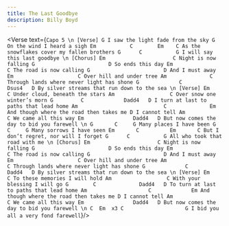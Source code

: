 ```yaml
---
title: The Last Goodbye
description: Billy Boyd
---
```



<Verse text={`
Capo 5
 \n
[Verse]
G
        I saw the light fade from the sky
           G
On the wind I heard a sigh
           Em           C        Em    C
As the snowflakes cover my fallen brothers
         G      C           G
I will say this last goodbye
 \n
[Chorus]
Em                      C
        Night is now falling
G                        D
        So ends this day
Em                      C
        The road is now calling
G                        D
        And I must away
Em                     C
Over hill and under tree
                     Am              C
Through lands where never light has shone
                G             C             Dsus4   D
By silver streams that run down to the sea
 \n
[Verse]
Em                     C
Under cloud, beneath the stars
            Am                  C
Over snow one winter’s morn
              G         C             Dadd4   D
I turn at last to paths that lead home
Am                            C              Em
        And though where the road then takes me
             D
I cannot tell
Am                       C
     We came all this way
                   Em                Dadd4   D
But now comes the day to bid you farewell
\n
           G       C     G
Many places I have been
           G       C     G
Many sorrows I have seen
       Em       C          Em       C
But I don’t regret, nor will I forget
            G      C           G
All who took that road with me
 \n
[Chorus]
Em                      C
        Night is now falling
G                        D
        So ends this day
Em                      C
        The road is now calling
G                        D
        And I must away
Em                     C
Over hill and under tree
                    Am                  C
Through lands where never light has shone
                G             C                   Dadd4   D
By silver streams that run down to the sea
 \n
[Verse]
                Em                C
To these memories I will hold
           Am                  C
With your blessing I will go
           G        C              Dadd4   D
To turn at last to paths that lead home
Am                    C             Em
And though where the road then takes me
             D
I cannot tell
Am                       C
We came all this way
                   Em                Dadd4   D
But now comes the day to bid you farewell
 \n
C  Em  x3
           C                    G
I bid you all a very fond farewell
`}/>
